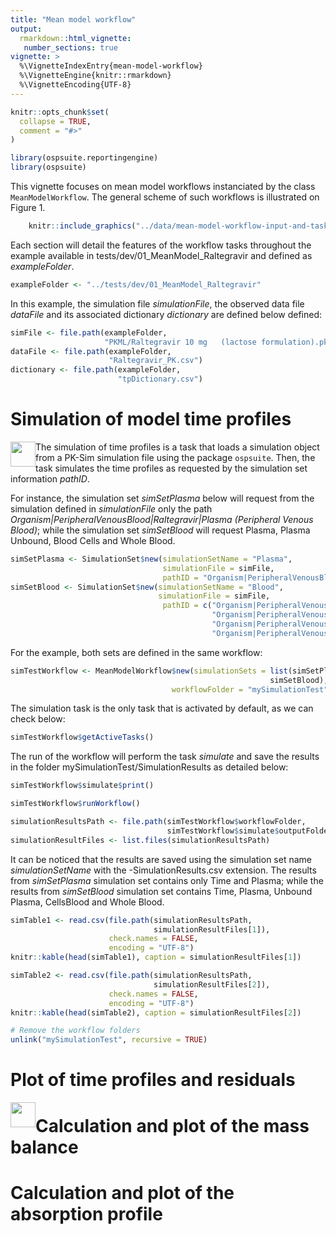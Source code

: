 ---
title: "Mean model workflow"
output:
  rmarkdown::html_vignette:
   number_sections: true
vignette: >
  %\VignetteIndexEntry{mean-model-workflow}
  %\VignetteEngine{knitr::rmarkdown}
  %\VignetteEncoding{UTF-8}
---

```{r, include = FALSE}
knitr::opts_chunk$set(
  collapse = TRUE,
  comment = "#>"
)
```

```{r setup}
library(ospsuite.reportingengine)
library(ospsuite)
```

This vignette focuses on mean model workflows instanciated by the class `MeanModelWorkflow`.
The general scheme of such workflows is illustrated on Figure 1.

```{r, out.width="100%", include=TRUE, fig.align="center", fig.cap= "Figure 1: Mean model workflow inputs and tasks", echo=FALSE}
    knitr::include_graphics("../data/mean-model-workflow-input-and-tasks.png")
```

Each section will detail the features of the workflow tasks throughout the example available in tests/dev/01_MeanModel_Raltegravir and defined as *exampleFolder*.
```{r, include = FALSE}
exampleFolder <- "../tests/dev/01_MeanModel_Raltegravir"
```

In this example, the simulation file *simulationFile*, the observed data file *dataFile* and its associated dictionary *dictionary* are defined below defined:
```{r}
simFile <- file.path(exampleFolder, 
                     "PKML/Raltegravir 10 mg   (lactose formulation).pkml")
dataFile <- file.path(exampleFolder, 
                      "Raltegravir_PK.csv")
dictionary <- file.path(exampleFolder, 
                        "tpDictionary.csv")
```


# Simulation of model time profiles

<img style="float: left; display: block;" width="40px" src="../data/icon-simulation-task.png">

The simulation of time profiles is a task that loads a simulation object from a PK-Sim simulation file using the package `ospsuite`.
Then, the task simulates the time profiles as requested by the simulation set information *pathID*.

For instance, the simulation set *simSetPlasma* below will request from the simulation defined in *simulationFile* only the path *Organism|PeripheralVenousBlood|Raltegravir|Plasma (Peripheral Venous Blood)*;
while the simulation set *simSetBlood* will request Plasma, Plasma Unbound, Blood Cells and Whole Blood.

```{r}
simSetPlasma <- SimulationSet$new(simulationSetName = "Plasma",
                                  simulationFile = simFile,
                                  pathID = "Organism|PeripheralVenousBlood|Raltegravir|Plasma (Peripheral Venous Blood)")
simSetBlood <- SimulationSet$new(simulationSetName = "Blood",
                                 simulationFile = simFile,
                                  pathID = c("Organism|PeripheralVenousBlood|Raltegravir|Plasma (Peripheral Venous Blood)",
                                             "Organism|PeripheralVenousBlood|Raltegravir|Plasma Unbound (Peripheral Venous Blood)",
                                             "Organism|PeripheralVenousBlood|Raltegravir|Blood Cells",
                                             "Organism|PeripheralVenousBlood|Raltegravir|Whole Blood (Peripheral Venous Blood)"))
```

For the example, both sets are defined in the same workflow:

```{r}
simTestWorkflow <- MeanModelWorkflow$new(simulationSets = list(simSetPlasma, 
                                                          simSetBlood),
                                    workflowFolder = "mySimulationTest")
```

The simulation task is the only task that is activated by default, as we can check below:
```{r}
simTestWorkflow$getActiveTasks()
```

The run of the workflow will perform the task *simulate* and save the results in the folder mySimulationTest/SimulationResults as detailed below:
```{r}
simTestWorkflow$simulate$print()
```

```{r}
simTestWorkflow$runWorkflow()
```

```{r}
simulationResultsPath <- file.path(simTestWorkflow$workflowFolder, 
                                   simTestWorkflow$simulate$outputFolder)
simulationResultFiles <- list.files(simulationResultsPath)
```

It can be noticed that the results are saved using the simulation set name *simulationSetName* with the -SimulationResults.csv extension.
The results from *simSetPlasma* simulation set contains only Time and Plasma; while the results from *simSetBlood* simulation set contains Time, Plasma, Unbound Plasma, CellsBlood and Whole Blood.

```{r, results='asis', echo=FALSE}
simTable1 <- read.csv(file.path(simulationResultsPath, 
                                simulationResultFiles[1]), 
                      check.names = FALSE, 
                      encoding = "UTF-8")
knitr::kable(head(simTable1), caption = simulationResultFiles[1])
```

```{r, results='asis', echo=FALSE}
simTable2 <- read.csv(file.path(simulationResultsPath, 
                                simulationResultFiles[2]), 
                      check.names = FALSE, 
                      encoding = "UTF-8")
knitr::kable(head(simTable2), caption = simulationResultFiles[2])
```

```{r, inlcude = FALSE, echo=FALSE}
# Remove the workflow folders
unlink("mySimulationTest", recursive = TRUE)

```

# Plot of time profiles and residuals
<img style="float: left; display: block;" width="40px" src="../data/icon-gof-task.png">


# Calculation and plot of the mass balance

# Calculation and plot of the absorption profile

